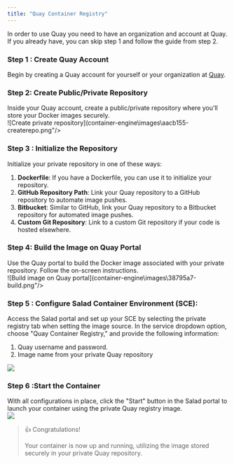 ```yaml
---
title: "Quay Container Registry"
---
```


In order to use Quay you need to have an organization and account at Quay. If you already have, you can skip step 1 and follow the guide from step 2.

### **Step 1 : Create Quay Account**

Begin by creating a Quay account for yourself or your organization at [Quay](https://quay.io).

### **Step 2: Create Public/Private Repository**

Inside your Quay account, create a public/private repository where you'll store your Docker images securely.  
![Create private repository](container-engine\images\aacb155-createrepo.png"/>

### **Step 3 : Initialize the Repository**

Initialize your private repository in one of these ways:

1. **Dockerfile**: If you have a Dockerfile, you can use it to initialize your repository.
2. **GitHub Repository Path**: Link your Quay repository to a GitHub repository to automate image pushes.
3. **Bitbucket**: Similar to GitHub, link your Quay repository to a Bitbucket repository for automated image pushes.
4. **Custom Git Repository**: Link to a custom Git repository if your code is hosted elsewhere.

### **Step 4: Build the Image on Quay Portal**

Use the Quay portal to build the Docker image associated with your private repository. Follow the on-screen instructions.  
![Build image on Quay portal](container-engine\images\38795a7-build.png"/>

### **Step 5 : Configure Salad Container Environment (SCE)**:

Access the Salad portal and set up your SCE by selecting the private registry tab when setting the image source. In the service dropdown option, choose "Quay Container Registry," and provide the following information:

1. Quay username and password.
2. Image name from your private Quay repository

<img src="/container-engine/images/8d0ac96-image.png"/>

### **Step 6 :Start the Container**

With all configurations in place, click the "Start" button in the Salad portal to launch your container using the private Quay registry image.  
<img src="/container-engine/images/2b29c9e-image.png"/>

> 👍 Congratulations!
>
> Your container is now up and running, utilizing the image stored securely in your private Quay repository.
